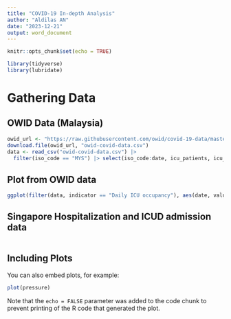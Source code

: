 ```yaml
---
title: "COVID-19 In-depth Analysis"
author: "Aldilas AN"
date: "2023-12-21"
output: word_document
---
```


```r
knitr::opts_chunk$set(echo = TRUE)
```

```r
library(tidyverse)
library(lubridate)
```

# Gathering Data
## OWID Data (Malaysia)
```r
owid_url <- "https://raw.githubusercontent.com/owid/covid-19-data/master/public/data/owid-covid-data.csv"
download.file(owid_url, "owid-covid-data.csv")
data <- read_csv("owid-covid-data.csv") |> 
  filter(iso_code == "MYS") |> select(iso_code:date, icu_patients, icu_patients_per_million, hosp_patients, hosp_patients_per_million, weekly_hosp_admissions, weekly_hosp_admissions_per_million)
```

## Plot from OWID data
```r
ggplot(filter(data, indicator == "Daily ICU occupancy"), aes(date, value)) + geom_line(aes(color = entity))
```

## Singapore Hospitalization and ICUD admission data
```r

```

## Including Plots

You can also embed plots, for example:

```r
plot(pressure)
```

Note that the `echo = FALSE` parameter was added to the code chunk to prevent printing of the R code that generated the plot.
